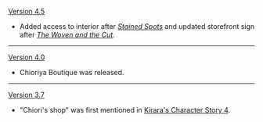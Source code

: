 {{Change History/Header}}
[[Version 4.5]]
* Added access to interior after ''[[Stained Spots]]'' and updated storefront sign after ''[[The Woven and the Cut]]''.
----
[[Version 4.0]]
* Chioriya Boutique was released.
----
[[Version 3.7]]
* "Chiori's shop" was first mentioned in [[Kirara/Lore#Character Story 4|Kirara's Character Story 4]].